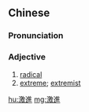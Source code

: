 {{also|激进}}
==Chinese==
{{zh-forms|s=激进}}

===Pronunciation===
{{zh-pron
|m=jījìn
|cat=a
}}

===Adjective===
{{zh-adj}}

# [[radical]]
# [[extreme]]; [[extremist]]

[[hu:激進]]
[[mg:激進]]